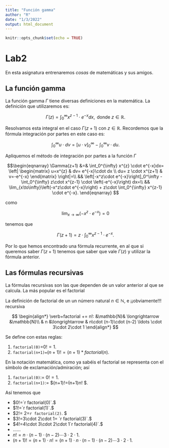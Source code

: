```yaml
---
title: "Función gamma"
author: "R"
date: "1/3/2022"
output: html_document
---
```


```r
knitr::opts_chunk$set(echo = TRUE)
```


# Lab2

En esta asignatura entrenaremos *cosas* de matemáticas y sus amigos.

## La función gamma

La función gamma $\Gamma$ tiene diversas definiciones en la matemática.
La definición que utilizaremos es:

$$ \Gamma(z)= \int_0^{\infty} x^{z-1} \cdot e^{-x}dx, \mbox{ donde } z\in \mathbb{R}.$$



Resolvamos esta integral en el caso    $\Gamma(z+1)$ con  $z\in \mathbb{R}$. Recordemos que  la fórmula integración por partes en este caso es:


$$\int_{0}^{\infty} u \cdot d v =\left[u\cdot v \right]_0^\infty-\int_0^{\infty} v \cdot du.$$

Apliquemos el método de integración por partes a la función $\Gamma$


$$\begin{eqnarray}
\Gamma(z+1) &=&  \int_0^{\infty} x^{z} \cdot e^{-x}dx= 
\left|
\begin{matrix} u=x^{z} & dv= e^{-x}\cdot  dx 
\\ du= z \cdot x^(z+1) & v=-e^{-x} 
\end{matrix}
\right|=\\
&& \left[-x^z\cdot e^{-x}\right]_0^\infty
-\int_0^{\infty} z\cdot x^{z-1} \cdot \left(-e^{-x}\right) dx=\\
&&
\lim_{x\to\infty}\left(-x^z\cdot e^{-x}\right)
+
z\cdot \int_0^{\infty} x^{z-1} \cdot e^{-x}.
\end{eqnarray}
$$

como

$$\lim_{x\to\infty}\left(-x^z\cdot e^{-x}\right)=0$$

tenemos que 

$$\Gamma(z+1)= 
z\cdot \int_0^{\infty} x^{z-1} \cdot e^{-x}.
$$

Por lo que hemos encontrado una fórmula recurrente, en al que si queremos saber $\Gamma(z+1)$ tenemos que  saber que vale $\Gamma(z)$ y utilizar la fórmula anterior. 

## Las fórmulas recursivas


La fórmulas recursivas son las que dependen de un valor anterior al que se calcula. La más popular es el factorial



La definición de factorial de un un número natural $n\in\mathbb{N}$,  e ¡¡obviamente!!! recursiva

$$
\begin{align*}
\verb+factorial += n!: &\mathbb{N}& \longrightarrow  &\mathbb{N}\\
& n &\longrightarrow & n\cdot (n-1)\cdot (n-2) \ldots \cdot 3\cdot 2\cdot 1
\end{align*}
$$

Se define con estas reglas:


1. `factorial(0)`=$0!=1$. 
2. `factorial(n+1)=`$(n+1)!=(n+1)*factorial(n).$


En la notación matemática, como ya sabéis el factorial se representa con  el símbolo de exclamación/admiración; así 


1. `factorial(0)`:= $0!=1$.
2. `factorial(n+1)`:= $(n+1)!=(n+1)\cdot n! $.


Así tenemos que 

* $0!=`r factorial(0)`.$
* $1!=`r factorial(1)`.$
* $2!= 2\cdot 1=`r factorial(2)`. $
* $3!=3\cdot 2\cdot 1= `r factorial(3)`.$
* $4!=4\cdot 3\cdot 2\cdot 1`r factorial(4)`.$
* $\ldots \ldots$
* $n!= n\cdot (n-1) \cdot (n-2) \cdots 3\cdot 2\cdot 1.$
* $(n+1)!=  (n+1)\cdot n!= (n+1)\cdot n\cdot (n-1) \cdot (n-2) \cdots 3\cdot 2\cdot 1.$























